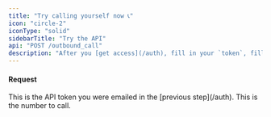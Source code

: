 ```yaml
---
title: "Try calling yourself now 📞"
icon: "circle-2"
iconType: "solid"
sidebarTitle: "Try the API"
api: "POST /outbound_call"
description: "After you [get access](/auth), fill in your `token`, fill in your number in `to`, and click `Send Request`. You'll receive a call from Vapi."
---
```


#### Request

<ParamField body="token" type="string" required placeholder="YOUR_API_TOKEN">
  This is the API token you were emailed in the [previous step](/auth).
</ParamField>

<ParamField body="to" type="string" required placeholder="YOUR_PHONE_NUMBER">
  This is the number to call.
</ParamField>
